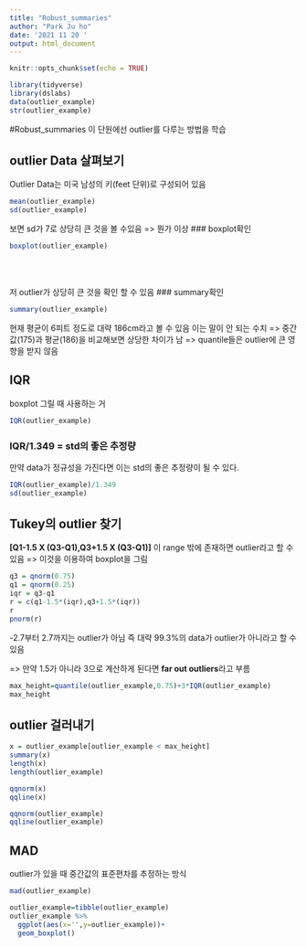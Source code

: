 ---
title: "Robust_summaries"
author: "Park Ju ho"
date: '2021 11 20 '
output: html_document
---

```{r setup, include=FALSE}
knitr::opts_chunk$set(echo = TRUE)
```
```{r}
library(tidyverse)
library(dslabs)
data(outlier_example)
str(outlier_example)
```
#Robust_summaries
이 단원에선 outlier를 다루는 방법을 학습

## outlier Data 살펴보기
Outlier Data는 미국 남성의 키(feet 단위)로 구성되어 있음
```{r}
mean(outlier_example)
sd(outlier_example)
```
보면 sd가 7로 상당히 큰 것을 볼 수있음 => 뭔가 이상
### boxplot확인
```{r}
boxplot(outlier_example)
```
<br><br>

저 outlier가 상당히 큰 것을 확인 할 수 있음
### summary확인
```{r}
summary(outlier_example)
```
현재 평균이 6피트 정도로 대략 186cm라고 볼 수 있음
이는 말이 안 되는 수치 => 중간값(175)과 평균(186)을 비교해보면 상당한 차이가 남
=> quantile들은 outlier에 큰 영향을 받지 않음

## IQR
boxplot 그릴 때 사용하는 거
```{r}
IQR(outlier_example)
```
### IQR/1.349 = std의 좋은 추정량
만약 data가 정규성을 가진다면 이는 std의 좋은 추정량이 될 수 있다.
```{r}
IQR(outlier_example)/1.349
sd(outlier_example)
```
## Tukey의 outlier 찾기
**[Q1-1.5 X (Q3-Q1),Q3+1.5 X (Q3-Q1)]**
이 range 밖에 존재하면 outlier라고 할 수 있음
=> 이것을 이용하여 boxplot을 그림
```{r}
q3 = qnorm(0.75)
q1 = qnorm(0.25)
iqr = q3-q1
r = c(q1-1.5*(iqr),q3+1.5*(iqr))
r
pnorm(r)
```
-2.7부터 2.7까지는 outlier가 아님
즉 대략 99.3%의 data가 outlier가 아니라고 할 수 있음

=> 만약 1.5가 아니라 3으로 계산하게 된다면 **far out outliers**라고 부름
```{r}
max_height=quantile(outlier_example,0.75)+3*IQR(outlier_example)
max_height
```

## outlier 걸러내기
```{r}
x = outlier_example[outlier_example < max_height]
summary(x)
length(x)
length(outlier_example)

qqnorm(x)
qqline(x)

qqnorm(outlier_example)
qqline(outlier_example)
```

## MAD
outlier가 있을 때 중간값의 표준편차를 추정하는 방식
```{r}
mad(outlier_example)
```
```{r}
outlier_example=tibble(outlier_example)
outlier_example %>% 
  ggplot(aes(x='',y=outlier_example))+
  geom_boxplot()
```














































